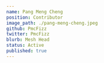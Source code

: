 ---
name: Pang Meng Cheng
position: Contributor
image_path: ./pang-meng-cheng.jpeg
github: PmcFizz
twitter: PmcFizz
blurb: Mesh Head
status: Active
published: true
---

